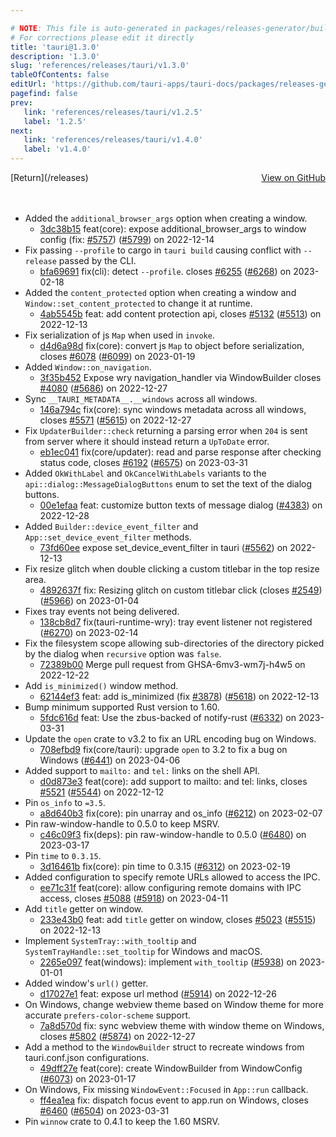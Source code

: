 ```yaml
---

# NOTE: This file is auto-generated in packages/releases-generator/build.ts
# For corrections please edit it directly
title: 'tauri@1.3.0'
description: '1.3.0'
slug: 'references/releases/tauri/v1.3.0'
tableOfContents: false
editUrl: 'https://github.com/tauri-apps/tauri-docs/packages/releases-generator/build.ts'
pagefind: false
prev:
   link: 'references/releases/tauri/v1.2.5'
   label: '1.2.5'
next:
   link: 'references/releases/tauri/v1.4.0'
   label: 'v1.4.0'
---
```


<div style="margin-bottom:3rem; display: flex; justify-content: space-between; align-items: center"><span>[Return](/releases)</span><span><a href="https://github.com/tauri-apps/tauri/releases/tag/tauri-v1.3.0">View on GitHub</a></span></div>

- Added the `additional_browser_args` option when creating a window.
  - [3dc38b15](https://www.github.com/tauri-apps/tauri/commit/3dc38b150ea8c59c8ba67fd586f921016928f47c) feat(core): expose additional_browser_args to window config (fix: [#5757](https://www.github.com/tauri-apps/tauri/pull/5757)) ([#5799](https://www.github.com/tauri-apps/tauri/pull/5799)) on 2022-12-14
- Fix passing `--profile` to cargo in `tauri build` causing conflict with `--release` passed by the CLI.
  - [bfa69691](https://www.github.com/tauri-apps/tauri/commit/bfa69691a5171af97cc6a6d880cb3090338ed9e9) fix(cli): detect `--profile`. closes [#6255](https://www.github.com/tauri-apps/tauri/pull/6255) ([#6268](https://www.github.com/tauri-apps/tauri/pull/6268)) on 2023-02-18
- Added the `content_protected` option when creating a window and `Window::set_content_protected` to change it at runtime.
  - [4ab5545b](https://www.github.com/tauri-apps/tauri/commit/4ab5545b7a831c549f3c65e74de487ede3ab7ce5) feat: add content protection api, closes [#5132](https://www.github.com/tauri-apps/tauri/pull/5132) ([#5513](https://www.github.com/tauri-apps/tauri/pull/5513)) on 2022-12-13
- Fix serialization of js `Map` when used in `invoke`.
  - [d4d6a98d](https://www.github.com/tauri-apps/tauri/commit/d4d6a98d98fd09ba4e9ee4857ef3604d9e454337) fix(core): convert js `Map` to object before serialization, closes [#6078](https://www.github.com/tauri-apps/tauri/pull/6078) ([#6099](https://www.github.com/tauri-apps/tauri/pull/6099)) on 2023-01-19
- Added `Window::on_navigation`.
  - [3f35b452](https://www.github.com/tauri-apps/tauri/commit/3f35b452637ef1c794a423f1eda62a15d2ddaf42) Expose wry navigation_handler via WindowBuilder closes [#4080](https://www.github.com/tauri-apps/tauri/pull/4080) ([#5686](https://www.github.com/tauri-apps/tauri/pull/5686)) on 2022-12-27
- Sync `__TAURI_METADATA__.__windows` across all windows.
  - [146a794c](https://www.github.com/tauri-apps/tauri/commit/146a794cb696816854648d33e2124e82154c7b2f) fix(core): sync windows metadata across all windows, closes [#5571](https://www.github.com/tauri-apps/tauri/pull/5571) ([#5615](https://www.github.com/tauri-apps/tauri/pull/5615)) on 2022-12-27
- Fix `UpdaterBuilder::check` returning a parsing error when `204` is sent from server where it should instead return a `UpToDate` error.
  - [eb1ec041](https://www.github.com/tauri-apps/tauri/commit/eb1ec0416c52c75830dee77e4d714d882d1145b3) fix(core/updater): read and parse response after checking status code, closes [#6192](https://www.github.com/tauri-apps/tauri/pull/6192) ([#6575](https://www.github.com/tauri-apps/tauri/pull/6575)) on 2023-03-31
- Added `OkWithLabel` and `OkCancelWithLabels` variants to the `api::dialog::MessageDialogButtons` enum to set the text of the dialog buttons.
  - [00e1efaa](https://www.github.com/tauri-apps/tauri/commit/00e1efaa9b33876d41dd360624b69971e70d3856) feat: customize button texts of message dialog ([#4383](https://www.github.com/tauri-apps/tauri/pull/4383)) on 2022-12-28
- Added `Builder::device_event_filter` and `App::set_device_event_filter` methods.
  - [73fd60ee](https://www.github.com/tauri-apps/tauri/commit/73fd60eef2b60f5dc84525ef9c315f4d80c4414f) expose set_device_event_filter in tauri ([#5562](https://www.github.com/tauri-apps/tauri/pull/5562)) on 2022-12-13
- Fix resize glitch when double clicking a custom titlebar in the top resize area.
  - [4892637f](https://www.github.com/tauri-apps/tauri/commit/4892637f83b0f64822a5d304e8786a4c92a8957d) fix: Resizing glitch on custom titlebar click (closes [#2549](https://www.github.com/tauri-apps/tauri/pull/2549)) ([#5966](https://www.github.com/tauri-apps/tauri/pull/5966)) on 2023-01-04
- Fixes tray events not being delivered.
  - [138cb8d7](https://www.github.com/tauri-apps/tauri/commit/138cb8d739b15bccdb388e555c20f17ffe16318c) fix(tauri-runtime-wry): tray event listener not registered ([#6270](https://www.github.com/tauri-apps/tauri/pull/6270)) on 2023-02-14
- Fix the filesystem scope allowing sub-directories of the directory picked by the dialog when `recursive` option was `false`.
  - [72389b00](https://www.github.com/tauri-apps/tauri/commit/72389b00d7b495ffd7750eb1e75a3b8537d07cf3) Merge pull request from GHSA-6mv3-wm7j-h4w5 on 2022-12-22
- Add `is_minimized()` window method.
  - [62144ef3](https://www.github.com/tauri-apps/tauri/commit/62144ef3be63b237869e511826edfb938e2c7174) feat: add is_minimized (fix [#3878](https://www.github.com/tauri-apps/tauri/pull/3878)) ([#5618](https://www.github.com/tauri-apps/tauri/pull/5618)) on 2022-12-13
- Bump minimum supported Rust version to 1.60.
  - [5fdc616d](https://www.github.com/tauri-apps/tauri/commit/5fdc616df9bea633810dcb814ac615911d77222c) feat: Use the zbus-backed of notify-rust ([#6332](https://www.github.com/tauri-apps/tauri/pull/6332)) on 2023-03-31
- Update the `open` crate to v3.2 to fix an URL encoding bug on Windows.
  - [708efbd9](https://www.github.com/tauri-apps/tauri/commit/708efbd9b72508a5a5aa55092a48d3218e008ce3) fix(core/tauri): upgrade `open` to 3.2 to fix a bug on Windows ([#6441](https://www.github.com/tauri-apps/tauri/pull/6441)) on 2023-04-06
- Added support to `mailto:` and `tel:` links on the shell API.
  - [d0d873e3](https://www.github.com/tauri-apps/tauri/commit/d0d873e39a3cd5e51e9cf0145a024ffdb0c2a941) feat(core): add support to mailto: and tel: links, closes [#5521](https://www.github.com/tauri-apps/tauri/pull/5521) ([#5544](https://www.github.com/tauri-apps/tauri/pull/5544)) on 2022-12-12
- Pin `os_info` to `=3.5`.
  - [a8d640b3](https://www.github.com/tauri-apps/tauri/commit/a8d640b3c659c7cfea23fe60cc5d9ef377841c5e) fix(core): pin unarray and os_info ([#6212](https://www.github.com/tauri-apps/tauri/pull/6212)) on 2023-02-07
- Pin raw-window-handle to 0.5.0 to keep MSRV.
  - [c46c09f3](https://www.github.com/tauri-apps/tauri/commit/c46c09f31d9f5169ca8a7e62406a9ea170e3a5c5) fix(deps): pin raw-window-handle to 0.5.0 ([#6480](https://www.github.com/tauri-apps/tauri/pull/6480)) on 2023-03-17
- Pin `time` to `0.3.15`.
  - [3d16461b](https://www.github.com/tauri-apps/tauri/commit/3d16461b68583ba7db037fbc217786e79b46ddf2) fix(core): pin time to 0.3.15 ([#6312](https://www.github.com/tauri-apps/tauri/pull/6312)) on 2023-02-19
- Added configuration to specify remote URLs allowed to access the IPC.
  - [ee71c31f](https://www.github.com/tauri-apps/tauri/commit/ee71c31fd09cc5427da6d29d37c003a914547696) feat(core): allow configuring remote domains with IPC access, closes [#5088](https://www.github.com/tauri-apps/tauri/pull/5088) ([#5918](https://www.github.com/tauri-apps/tauri/pull/5918)) on 2023-04-11
- Add `title` getter on window.
  - [233e43b0](https://www.github.com/tauri-apps/tauri/commit/233e43b0c34fada1ca025378533a0b76931a6540) feat: add `title` getter on window, closes [#5023](https://www.github.com/tauri-apps/tauri/pull/5023) ([#5515](https://www.github.com/tauri-apps/tauri/pull/5515)) on 2022-12-13
- Implement `SystemTray::with_tooltip` and `SystemTrayHandle::set_tooltip` for Windows and macOS.
  - [2265e097](https://www.github.com/tauri-apps/tauri/commit/2265e09718f6ebfeb1d200f11e1e1e069075af6e) feat(windows): implement `with_tooltip` ([#5938](https://www.github.com/tauri-apps/tauri/pull/5938)) on 2023-01-01
- Added window&#39;s `url()` getter.
  - [d17027e1](https://www.github.com/tauri-apps/tauri/commit/d17027e1a0db3e8c5ae81fc4f472c5918fbce611) feat: expose url method ([#5914](https://www.github.com/tauri-apps/tauri/pull/5914)) on 2022-12-26
- On Windows, change webview theme based on Window theme for more accurate `prefers-color-scheme` support.
  - [7a8d570d](https://www.github.com/tauri-apps/tauri/commit/7a8d570db72667367eb24b75ddc5dd07a968f7c0) fix: sync webview theme with window theme on Windows, closes [#5802](https://www.github.com/tauri-apps/tauri/pull/5802) ([#5874](https://www.github.com/tauri-apps/tauri/pull/5874)) on 2022-12-27
- Add a method to the `WindowBuilder` struct to recreate windows from tauri.conf.json configurations.
  - [49dff27e](https://www.github.com/tauri-apps/tauri/commit/49dff27ef1b36c48dbfd49f44b9b3ac07b372bdf) feat(core): create WindowBuilder from WindowConfig ([#6073](https://www.github.com/tauri-apps/tauri/pull/6073)) on 2023-01-17
- On Windows, Fix missing `WindowEvent::Focused` in `App::run` callback.
  - [ff4ea1ea](https://www.github.com/tauri-apps/tauri/commit/ff4ea1eabbf2874b113c6b4698002929bbac737a) fix: dispatch focus event to app.run on Windows, closes [#6460](https://www.github.com/tauri-apps/tauri/pull/6460) ([#6504](https://www.github.com/tauri-apps/tauri/pull/6504)) on 2023-03-31
- Pin `winnow` crate to 0.4.1 to keep the 1.60 MSRV.

